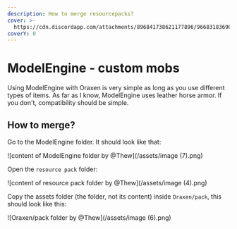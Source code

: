 ```yaml
---
description: How to merge resourcepacks?
cover: >-
  https://cdn.discordapp.com/attachments/896841738621177896/966831836904980610/unknown.png
coverY: 0
---
```


# ModelEngine - custom mobs

Using ModelEngine with Oraxen is very simple as long as you use different types of items. As far as I know, ModelEngine uses leather horse armor. If you don't, compatibility should be simple.

## How to merge?

Go to the ModelEngine folder. It should look like that:

![content of ModelEngine folder by @Thew](/assets/image (7).png)

Open the `resource pack` folder:

![content of resource pack folder by @Thew](/assets/image (4).png)

Copy the assets folder (the folder, not its content) inside `Oraxen/pack`, this should look like this:

![Oraxen/pack folder by @Thew](/assets/image (6).png)
